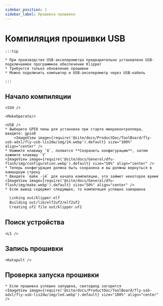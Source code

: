 ```yaml
---
sidebar_position: 2
sidebar_label: Прошивка прошивки
---
```




# Компиляция прошивки USB

    :::tip

    * При производстве USB-акселерометра предварительно установлено USB-подключаемое программное обеспечение Klipper
    * Требуется только обновление прошивки
    * Можно подключить компьютер и USB-акселерометр через USB-кабель

    :::

## Начало компиляции

    <SSH />

    <MakeOperate/>

    <USB />
    * Выберите GPIO пины для установки при старте микроконтроллера, введите: gpio8
        <ImageView image={require('@site/docs/ProductDoc/ToolBoard/fly-usb-adxl/fly-usb-lis2dw/img/24.webp').default} size="100%" align="center" />
    * Нажмите клавишу `Q`, появится **Сохранить конфигурацию**, затем нажмите клавишу `Y`
    <ImageView image={require('@site/docs/General/dfu-flash/img/configuration.webp').default} size="50%" align="center" />
    * Теперь конфигурация должна быть сохранена и вы должны вернуться в командную строку
    * Введите `make -j4` для начала компиляции, это займет некоторое время
    <ImageView image={require('@site/docs/General/dfu-flash/img/make.webp').default} size="50%" align="center" />
    * Если вывод содержит следующее, то компиляция успешно завершена

```bash
  Linking out/klipper.elf
  Building out/lib/elf2uf2/elf2uf2
  Creating uf2 file out/klipper.uf2
```

## Поиск устройства

    <LS />


## Запись прошивки


    <Katapult />


## Проверка запуска прошивки

    * Если прошивка успешно запущена, светодиод загорится
    <ImageView image={require('@site/docs/ProductDoc/ToolBoard/fly-usb-adxl/fly-usb-lis2dw/img/led.webp').default} size="100%" align="center" />

